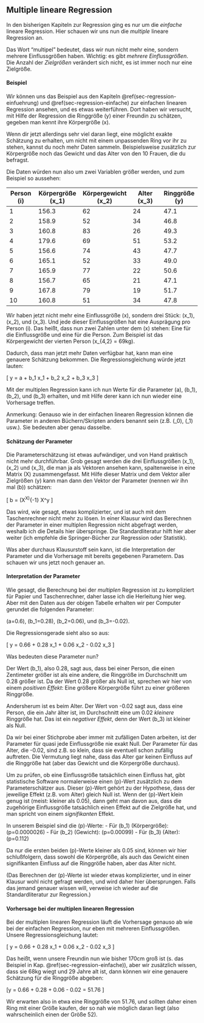 ## Multiple lineare Regression {#sec-regression-multiple}

In den bisherigen Kapiteln zur Regression ging es nur um die *einfache* lineare Regression. Hier schauen wir uns nun die *multiple* lineare Regression an.

Das Wort "multipel" bedeutet, dass wir nun nicht mehr eine, sondern mehrere Einflussgrößen haben. Wichtig: es gibt *mehrere Einflussgrößen*. Die Anzahl der *Zielgrößen* verändert sich nicht, es ist immer noch nur eine Zielgröße.

#### Beispiel {-}

Wir können uns das Beispiel aus den Kapiteln \@ref(sec-regression-einfuehrung) und \@ref(sec-regression-einfache) zur einfachen linearen Regression ansehen, und es etwas weiterführen. Dort haben wir versucht, mit Hilfe der Regression die Ringgröße \(y\) einer Freundin zu schätzen, gegeben man kennt ihre Körpergröße \(x\).

Wenn dir jetzt allerdings sehr viel daran liegt, eine möglicht exakte Schätzung zu erhalten, um nicht mit einem unpassenden Ring vor ihr zu stehen, kannst du noch mehr Daten sammeln. Beispielsweise zusätzlich zur Körpergröße noch das Gewicht und das Alter von den 10 Frauen, die du befragst.

Die Daten würden nun also um zwei Variablen größer werden, und zum Beispiel so aussehen:

| Person \(i\) | Körpergröße \(x_1\) | Körpergewicht \(x_2\) | Alter \(x_3\) | Ringgröße \(y\) |
| ------------ | ------------------- | --------------------- | ------------- | --------------- |
| 1            | 156.3               | 62                    | 24            | 47.1            |
| 2            | 158.9               | 52                    | 34            | 46.8            |
| 3            | 160.8               | 83                    | 26            | 49.3            |
| 4            | 179.6               | 69                    | 51            | 53.2            |
| 5            | 156.6               | 74                    | 43            | 47.7            |
| 6            | 165.1               | 52                    | 33            | 49.0            |
| 7            | 165.9               | 77                    | 22            | 50.6            |
| 8            | 156.7               | 65                    | 21            | 47.1            |
| 9            | 167.8               | 79                    | 19            | 51.7            |
| 10           | 160.8               | 51                    | 34            | 47.8            |


Wir haben jetzt nicht mehr eine Einflussgröße \(x\), sondern drei Stück: \(x_1\), \(x_2\), und \(x_3\). Und jede dieser Einflussgrößen hat eine Ausprägung pro Person \(i\). Das heißt, dass nun zwei Zahlen unter dem \(x\) stehen: Eine für die Einflussgröße und eine für die Person. Zum Beispiel ist das Körpergewicht der vierten Person \(x_{4,2} = 69kg\).

Dadurch, dass man jetzt mehr Daten verfügbar hat, kann man eine genauere Schätzung bekommen. Die Regressionsgleichung würde jetzt lauten:

\[ y = a + b_1 x_1 + b_2 x_2 + b_3 x_3 \]

Mit der multiplen Regression kann ich nun Werte für die Parameter \(a\), \(b_1\), \(b_2\), und \(b_3\) erhalten, und mit Hilfe derer kann ich nun wieder eine Vorhersage treffen.

Anmerkung: Genauso wie in der einfachen linearen Regression können die Parameter in anderen Büchern/Skripten anders benannt sein (z.B. \(\beta_0\), \(\beta_1\) usw.). Sie bedeuten aber genau dasselbe.

#### Schätzung der Parameter {-}

Die Parameterschätzung ist etwas aufwändiger, und von Hand praktisch nicht mehr durchführbar. Grob gesagt werden die drei Einflussgrößen \(x_1\), \(x_2\) und \(x_3\), die man ja als Vektoren ansehen kann, spaltenweise in eine Matrix \(X\) zusammengefasst. Mit Hilfe dieser Matrix und dem Vektor aller Zielgrößen \(y\) kann man dann den Vektor der Parameter (nennen wir ihn mal \(b\)) schätzen:

\[ b = (X^\top X)^{-1} X^\top y \]

Das wird, wie gesagt, etwas komplizierter, und ist auch mit dem Taschenrechner nicht mehr zu lösen. In einer Klausur wird das Berechnen der Parameter in einer multiplen Regression nicht abgefragt werden, weshalb ich die Details hier überspringe. Die Standardliteratur hilft hier aber weiter (ich empfehle die Springer-Bücher zur Regression oder Statistik).

Was aber durchaus Klausurstoff sein kann, ist die Interpretation der Parameter und die Vorhersage mit bereits gegebenen Parametern. Das schauen wir uns jetzt noch genauer an.

#### Interpretation der Parameter {-}

Wie gesagt, die Berechnung bei der *multiplen* Regression ist zu kompliziert für Papier und Taschenrechner, daher lasse ich die Herleitung hier weg. Aber mit den Daten aus der obigen Tabelle erhalten wir per Computer gerundet die folgenden Parameter:

\(a=0.6\), \(b_1=0.28\), \(b_2=0.06\), und \(b_3=-0.02\).

Die Regressionsgerade sieht also so aus:

\[ y = 0.66 + 0.28 \cdot x_1 + 0.06 \cdot x_2 - 0.02 \cdot x_3 \]

Was bedeuten diese Parameter nun?

Der Wert \(b_1\), also 0.28, sagt aus, dass bei einer Person, die einen Zentimeter größer ist als eine andere, die Ringgröße im Durchschnitt um 0.28 größer ist. Da der Wert 0.28 größer als Null ist, sprechen wir hier von einem *positiven Effekt*: Eine größere Körpergröße führt zu einer größeren Ringgröße.

Andersherum ist es beim Alter. Der Wert von -0.02 sagt aus, dass eine Person, die ein Jahr älter ist, im Durchschnitt eine um 0.02 *kleinere* Ringgröße hat. Das ist ein *negativer Effekt*, denn der Wert \(b_3\) ist kleiner als Null.

Da wir bei einer Stichprobe aber immer mit zufälligen Daten arbeiten, ist der Parameter für quasi jede Einflussgröße nie exakt Null. Der Parameter für das Alter, die -0.02, sind z.B. so klein, dass sie eventuell schon zufällig auftreten. Die Vermutung liegt nahe, dass das Alter gar keinen Einfluss auf die Ringgröße hat (aber das Gewicht und die Körpergröße durchaus).

Um zu prüfen, ob eine Einflussgröße tatsächlich einen Einfluss hat, gibt statistische Software normalerweise einen \(p\)-Wert zusätzlich zu dem Parameterschätzer aus. Dieser \(p\)-Wert gehört zu der Hypothese, dass der jeweilige Effekt (z.B. vom Alter) gleich Null ist. Wenn der \(p\)-Wert klein genug ist (meist: kleiner als 0.05), dann geht man davon aus, dass die zugehörige Einflussgröße tatsächlich einen Effekt auf die Zielgröße hat, und man spricht von einem *signifikanten* Effekt.

In unserem Beispiel sind die \(p\)-Werte:
- Für \(b_1\) (Körpergröße): \(p=0.0000026\)
- Für \(b_2\) (Gewicht): \(p=0.00099\)
- Für \(b_3\) (Alter): \(p=0.112\)

Da nur die ersten beiden \(p\)-Werte kleiner als 0.05 sind, können wir hier schlußfolgern, dass sowohl die Körpergröße, als auch das Gewicht einen signifikanten Einfluss auf die Ringgröße haben, aber das Alter nicht.

(Das Berechnen der \(p\)-Werte ist wieder etwas komplizierter, und in einer Klausur wohl nicht gefragt werden, und wird daher hier übersprungen. Falls das jemand genauer wissen will, verweise ich wieder auf die Standardliteratur zur Regression.)

#### Vorhersage bei der multiplen linearen Regression {-}

Bei der multiplen linearen Regression läuft die Vorhersage genauso ab wie bei der einfachen Regression, nur eben mit mehreren Einflussgrößen. Unsere Regressionsgleichung lautet:

\[ y = 0.66 + 0.28 \cdot x_1 + 0.06 \cdot x_2 - 0.02 \cdot x_3 \]

Das heißt, wenn unsere Freundin nun wie bisher 170cm groß ist (s. das Beispiel in Kap. \@ref(sec-regression-einfache)), aber wir zusätzlich wissen, dass sie 68kg wiegt und 29 Jahre alt ist, dann können wir eine genauere Schätzung für die Ringgröße abgeben:

\[y = 0.66 + 0.28 \cdot 170 + 0.06 \cdot 68 - 0.02 \cdot 29 = 51.76 \]

Wir erwarten also in etwa eine Ringgröße von 51.76, und sollten daher einen Ring mit einer Größe kaufen, der so nah wie möglich daran liegt (also wahrscheinlich einen der Größe 52).